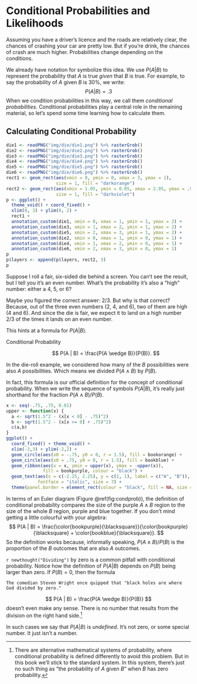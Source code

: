 # Conditional Probabilities and Likelihoods

Assuming you have a driver's licence and the roads are relatively clear, the chances of crashing your car are pretty low. But if you're drink, the chances of crash are much higher. Probabilities change depending on the conditions.

We already have notation for symbolize this idea. We use $P(A | B)$ to represent the probability that $A$ is true *given* that $B$ is true. For example, to say the probability of $A$ given $B$ is 30%, we write:
$$ P(A | B) = .3 $$
When we condition probabilities in this way, we call them *conditional probabilities*. Conditional probabilities play a central role in the remaining material, so let's spend some time learning how to calculate them.


## Calculating Conditional Probability

```r
die1 <- readPNG("img/die/die1.png") %>% rasterGrob()
die2 <- readPNG("img/die/die2.png") %>% rasterGrob()
die3 <- readPNG("img/die/die3.png") %>% rasterGrob()
die4 <- readPNG("img/die/die4.png") %>% rasterGrob()
die5 <- readPNG("img/die/die5.png") %>% rasterGrob()
die6 <- readPNG("img/die/die6.png") %>% rasterGrob()
rect1 <- geom_rect(aes(xmin = 0, ymin = 0, xmax = 3, ymax = 1), 
                   size = 1, fill = "darkorange")
rect2 <- geom_rect(aes(xmin = 1.05, ymin = 0.05, xmax = 2.95, ymax = .95), 
                   size = 1, fill = "darkviolet")
p <- ggplot() + 
  theme_void() + coord_fixed() +
  xlim(0, 3) + ylim(0, 2) +
  rect1 +
  annotation_custom(die1, xmin = 0, xmax = 1, ymin = 1, ymax = 2) +
  annotation_custom(die3, xmin = 1, xmax = 2, ymin = 1, ymax = 2) +
  annotation_custom(die5, xmin = 2, xmax = 3, ymin = 1, ymax = 2) +
  annotation_custom(die2, xmin = 0, xmax = 1, ymin = 0, ymax = 1) +
  annotation_custom(die4, xmin = 1, xmax = 2, ymin = 0, ymax = 1) +
  annotation_custom(die6, xmin = 2, xmax = 3, ymin = 0, ymax = 1)
p
p$layers <- append(p$layers, rect2, 3)
p
```

Suppose I roll a fair, six-sided die behind a screen. You can't see the result, but I tell you it's an even number. What's the probability it's also a "high" number: either a $4$, $5$, or $6$?

Maybe you figured the correct answer: $2/3$. But why is that correct? Because, out of the three even numbers ($2$, $4$, and $6$), two of them are high ($4$ and $6$). And since the die is fair, we expect it to land on a high number $2/3$ of the times it lands on an even number.

This hints at a formula for $P(A | B)$.

Conditional Probability

:   
    $$ P(A | B) = \frac{P(A \wedge B)}{P(B)}. $$

In the die-roll example, we considered how many of the $B$ possibilities were also $A$ possibilities. Which means we divided $P(A \wedge B)$ by $P(B)$.

In fact, this formula is our official definition for the concept of conditional probability. When we write the sequence of symbols $P(A | B)$, it's really just shorthand for the fraction $P(A \wedge B) / P(B)$.

```r
x <- seq(-.75, .75, 0.01)
upper <- function(x) {
  a <- sqrt(1.5^2 - (x[x < 0] - .75)^2)
  b <- sqrt(1.5^2 - (x[x >= 0] + .75)^2)
  c(a,b)
}
ggplot() + 
  coord_fixed() + theme_void() +
  xlim(-3,3) + ylim(-2,2) +
  geom_circle(aes(x0 = -.75, y0 = 0, r = 1.5), fill = bookorange) +  
  geom_circle(aes(x0 = .75, y0 = 0, r = 1.5), fill = bookblue) +  
  geom_ribbon(aes(x = x, ymin = upper(x), ymax = -upper(x)), 
              fill = bookpurple, colour = "black") +
  geom_text(aes(x = c(-2.25, 2.25), y = c(1, 1), label = c("A", "B")), 
            fontface = "italic", size = 7) +
  theme(panel.border = element_rect(colour = "black", fill = NA, size = 1))
```

In terms of an Euler diagram (Figure \@ref(fig:condprob)), the definition of conditional probability compares the size of the purple $A \wedge B$ region to the size of the whole $B$ region, purple and blue together. If you don't mind getting a little colourful with your algebra:
$$
  P(A | B) = \frac{\color{bookpurple}{\blacksquare}}{\color{bookpurple}{\blacksquare} + \color{bookblue}{\blacksquare}}.
$$
So the definition works because, informally speaking, $P(A \wedge B)/P(B)$ is the proportion of the $B$ outcomes that are also $A$ outcomes.

`r newthought("Dividing")`  by zero is a common pitfall with conditional probability. Notice how the definition of $P(A | B)$ depends on $P(B)$ being larger than zero. If $P(B) = 0$, then the formula
```marginfigure
The comedian Steven Wright once quipped that "black holes are where God divided by zero."
```
$$ P(A | B) = \frac{P(A \wedge B)}{P(B)} $$
doesn't even make any sense. There is no number that results from the division on the right hand side.[^alternatesystems]

[^alternatesystems]: There are alternative mathematical systems of probability, where conditional probability is defined differently to avoid this problem. But in this book we'll stick to the standard system. In this system, there's just no such thing as "the probability of $A$ given $B$" when $B$ has zero probability.

In such cases we say that $P(A | B)$ is *undefined*. It's not zero, or some special number. It just isn't a number.
